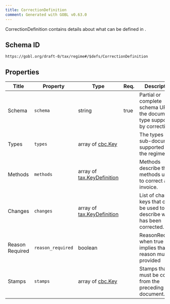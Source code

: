 ```yaml
---
title: CorrectionDefinition
comment: Generated with GOBL v0.63.0
---
```


CorrectionDefinition contains details about what can be defined in .

## Schema ID

`https://gobl.org/draft-0/tax/regime#/$defs/CorrectionDefinition`

## Properties

| Title           | Property          | Type                                                      | Req. | Description                                                                   |
|-----------------|-------------------|-----------------------------------------------------------|------|-------------------------------------------------------------------------------|
| Schema          | `schema`          | string                                                    | true | Partial or complete schema URL for the document type supported by correction. |
| Types           | `types`           | array of [cbc.Key](/draft-0/cbc/key)                      |      | The types of sub-documents supported by the regime                            |
| Methods         | `methods`         | array of [tax.KeyDefinition](/draft-0/tax/key_definition) |      | Methods describe the methods used to correct an invoice.                      |
| Changes         | `changes`         | array of [tax.KeyDefinition](/draft-0/tax/key_definition) |      | List of change keys that can be used to describe what has been corrected.     |
| Reason Required | `reason_required` | boolean                                                   |      | ReasonRequired when true implies that a reason must be provided               |
| Stamps          | `stamps`          | array of [cbc.Key](/draft-0/cbc/key)                      |      | Stamps that must be copied from the preceding document.                       |


